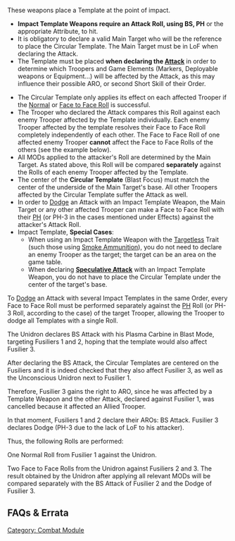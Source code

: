 {{section-combat-module}}


{{n4only}}
{{n4}}
These weapons place a Template at the point of impact.

{{n4end}}{{n4list}}
{{skillbox |bluegrey| IMPACT TEMPLATE WEAPONS |}}
{{Requirements}}
{{update | PDF 2.1, July 2023}}
* '''Impact Template Weapons require an Attack Roll, using BS, PH''' or the appropriate Attribute, to hit.
* It is obligatory to declare a valid Main Target who will be the reference to place the Circular Template. {{erratahighlight}}The Main Target must be in LoF when declaring the Attack.{{erratahighlight-end}}
* The Template must be placed '''when declaring the [[Attack]]''' in order to determine which Troopers and Game Elements (Markers, Deployable weapons or Equipment...) will be affected by the Attack, as this may influence their possible ARO, or second Short Skill of their Order. 
{{update-end}}
{{effects}}
* The Circular Template only applies its effect on each affected Trooper if the [[Normal Roll|Normal]] or [[Face to Face Roll]] is successful.
* The Trooper who declared the Attack compares this Roll against each enemy Trooper affected by the Template individually. Each enemy Trooper affected by the template resolves their Face to Face Roll completely independently of each other. The Face to Face Roll of one affected enemy Trooper '''cannot''' affect the Face to Face Rolls of the others (see the example below).
* All MODs applied to the attacker's Roll are determined by the Main Target. As stated above, this Roll will be compared '''separately''' against the Rolls of each enemy Trooper affected by the Template.
* The center of the '''Circular Template''' (Blast Focus) must match the center of the underside of the Main Target's base. All other Troopers affected by the Circular Template suffer the Attack as well.
* In order to [[Dodge]] an Attack with an Impact Template Weapon, the Main Target or any other affected Trooper can make a Face to Face Roll with their [[PH]] (or PH-3 in the cases mentioned under Effects) against the attacker's Attack Roll.
* Impact Template, '''Special Cases''':
** When using an Impact Template Weapon with the [[Targetless]] Trait (such those using [[Smoke Ammunition]]), you do not need to declare an enemy Trooper as the target; the target can be an area on the game table.
** When declaring '''[[Speculative Attack]]''' with an Impact Template Weapon, you do not have to place the Circular Template under the center of the target's base.
{{n4end}}
{{n4}}


{{important-start}}
To [[Dodge]] an Attack with several Impact Templates in the same Order, every Face to Face Roll must be performed separately against the [[PH]] Roll (or PH-3 Roll, according to the case) of the target Trooper, allowing the Trooper to dodge all Templates with a single Roll. 
{{important-end}}


{{greybox-start | Example of Impact Template Weapon. Targets React with BS Attack and Dodge Without LoF. Shot Cancelled. }}
{{image | name=eng-impact-example-cancelled-1024.jpg | style= fullborder }}

The Unidron declares BS Attack with his Plasma Carbine in Blast Mode, targeting Fusiliers 1 and 2, hoping that the template would also affect Fusilier 3. 

After declaring the BS Attack, the Circular Templates are centered on the Fusiliers and it is indeed checked that they also affect Fusilier 3, as well as the Unconscious Unidron next to Fusilier 1.

Therefore, Fusilier 3 gains the right to ARO, since he was affected by a Template Weapon and the other Attack, declared against Fusilier 1, was cancelled because it affected an Allied Trooper.

In that moment, Fusiliers 1 and 2 declare their AROs: BS Attack. Fusilier 3 declares Dodge (PH-3 due to the lack of LoF to his attacker).

Thus, the following Rolls are performed:

One Normal Roll from Fusilier 1 against the Unidron. 

Two Face to Face Rolls from the Unidron against Fusiliers 2 and 3. The result obtained by the Unidron after applying all relevant MODs will be compared separately with the BS Attack of Fusilier 2 and the Dodge of Fusilier 3. 
{{greybox-end}}
{{n4end}}


== FAQs & Errata ==


{{faqbox |
type = faq |
title = N4 FAQ |
version = Replaced with errata in 1.3, Nov 2022 <s>1.2, Jan 2022</s> |
q = <s>Q: How are Impact Template Weapons placed during the Order Expenditure Sequence?</s> |
a = <s>A: The Main Target must be in LoF when declaring the Attack.</s> |
related = [[Impact Template Weapons]], [[Trooper Activation]] }}


{{section-combat-module}}



[[Category: Combat Module]]